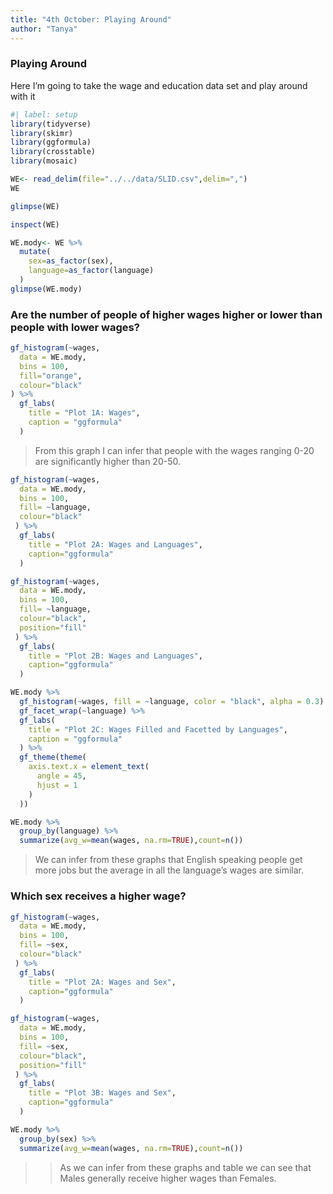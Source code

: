 ```yaml
---
title: "4th October: Playing Around"
author: "Tanya"
---
```


### Playing Around

Here I'm going to take the wage and education data set and play around with it

```r
#| label: setup
library(tidyverse)
library(skimr)
library(ggformula)
library(crosstable)
library(mosaic)
```

```r
WE<- read_delim(file="../../data/SLID.csv",delim=",")
WE
```

```r
glimpse(WE)
```

```r
inspect(WE)
```

```r
WE.mody<- WE %>% 
  mutate(
    sex=as_factor(sex),
    language=as_factor(language)
  )
glimpse(WE.mody)
```

### Are the number of people of higher wages higher or lower than people with lower wages?

```r
gf_histogram(~wages,
  data = WE.mody,
  bins = 100,
  fill="orange",
  colour="black"
) %>%
  gf_labs(
    title = "Plot 1A: Wages",
    caption = "ggformula"
  )
```

> From this graph I can infer that people with the wages ranging 0-20 are significantly higher than 20-50.

```r
gf_histogram(~wages,
  data = WE.mody,
  bins = 100,
  fill= ~language,
  colour="black"
 ) %>%
  gf_labs(
    title = "Plot 2A: Wages and Languages",
    caption="ggformula"
  )
```

```r
gf_histogram(~wages,
  data = WE.mody,
  bins = 100,
  fill= ~language,
  colour="black",
  position="fill"
 ) %>%
  gf_labs(
    title = "Plot 2B: Wages and Languages",
    caption="ggformula"
  )

```

```r
WE.mody %>%
  gf_histogram(~wages, fill = ~language, color = "black", alpha = 0.3) %>%
  gf_facet_wrap(~language) %>%
  gf_labs(
    title = "Plot 2C: Wages Filled and Facetted by Languages",
    caption = "ggformula"
  ) %>%
  gf_theme(theme(
    axis.text.x = element_text(
      angle = 45,
      hjust = 1
    )
  ))


```

```r
WE.mody %>% 
  group_by(language) %>% 
  summarize(avg_w=mean(wages, na.rm=TRUE),count=n())
```

> We can infer from these graphs that English speaking people get more jobs but the average in all the language's wages are similar.

### Which sex receives a higher wage?

```r
gf_histogram(~wages,
  data = WE.mody,
  bins = 100,
  fill= ~sex,
  colour="black"
 ) %>%
  gf_labs(
    title = "Plot 2A: Wages and Sex",
    caption="ggformula"
  )
```

```r
gf_histogram(~wages,
  data = WE.mody,
  bins = 100,
  fill= ~sex,
  colour="black",
  position="fill"
 ) %>%
  gf_labs(
    title = "Plot 3B: Wages and Sex",
    caption="ggformula"
  )
```

```r
WE.mody %>% 
  group_by(sex) %>% 
  summarize(avg_w=mean(wages, na.rm=TRUE),count=n())
```

> > As we can infer from these graphs and table we can see that Males generally receive higher wages than Females.
